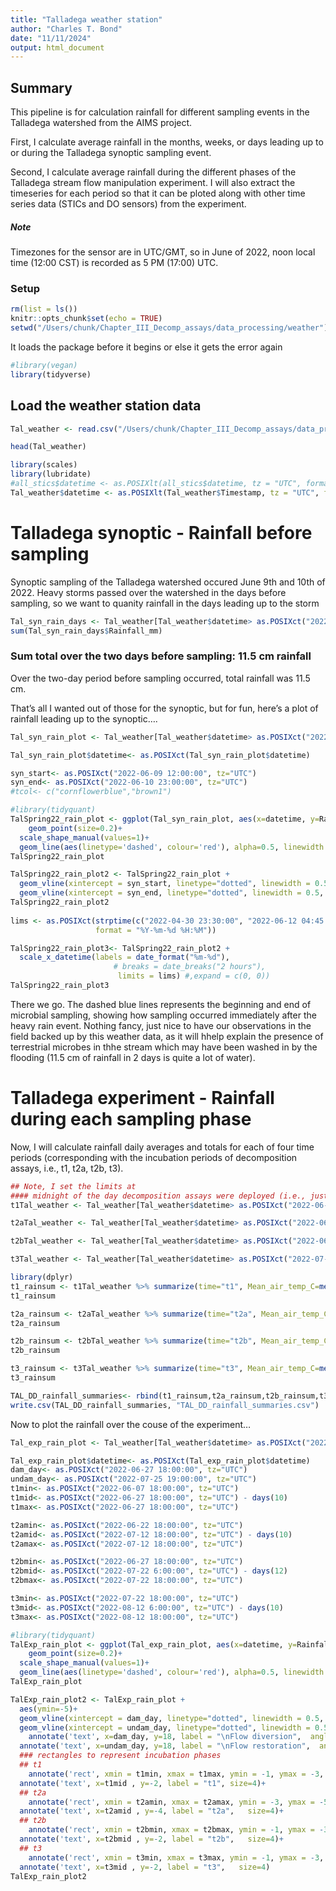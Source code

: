 ```yaml
---
title: "Talladega weather station"
author: "Charles T. Bond"
date: "11/11/2024"
output: html_document
---
```


##  Summary
This pipeline is for calculation rainfall for different sampling events in the Talladega watershed from the AIMS project. 

First, I calculate average rainfall in the months, weeks, or days leading up to or during the Talladega synoptic sampling event. 

Second, I calculate average rainfall during the different phases of the Talladega stream flow manipulation experiment. I will also extract the timeseries for each period so that it can be ploted along with other time series data (STICs and DO sensors) from the experiment. 

#####  Note
Timezones for the sensor are in UTC/GMT, so in June of 2022, noon local time (12:00 CST) is recorded as 5 PM (17:00) UTC. 


### Setup
```r
rm(list = ls())
knitr::opts_chunk$set(echo = TRUE)
setwd("/Users/chunk/Chapter_III_Decomp_assays/data_processing/weather")
```

It loads the package before it begins or else it gets the error again
```r
#library(vegan)
library(tidyverse)
```

## Load the weather station data
```r
Tal_weather <- read.csv("/Users/chunk/Chapter_III_Decomp_assays/data_processing/weather/Talladega_TempRain_2022.csv")

head(Tal_weather)

```

```r
library(scales)
library(lubridate)
#all_stics$datetime <- as.POSIXlt(all_stics$datetime, tz = "UTC", format = "%Y-%m-%d %H:%M:%OS")
Tal_weather$datetime <- as.POSIXlt(Tal_weather$Timestamp, tz = "UTC", format = "%Y/%m/%d %H:%M")
```


# Talladega synoptic - Rainfall before sampling

Synoptic sampling of the Talladega watershed occured June 9th and 10th of 2022. Heavy storms passed over the watershed in the days before sampling, so we want to quanity rainfall in the days leading up to the storm

```r
Tal_syn_rain_days <- Tal_weather[Tal_weather$datetime> as.POSIXct("2022-06-07 04:45:00", tz="UTC") & Tal_weather$datetime< as.POSIXct("2022-06-09 05:00:00", tz="UTC"),]
sum(Tal_syn_rain_days$Rainfall_mm)
```
### Sum total over the two days before sampling: 11.5 cm rainfall
Over the two-day period before sampling occurred, total rainfall was 11.5 cm. 

That's all I wanted out of those for the synoptic, but for fun, here's a plot of rainfall leading up to the synoptic....
```r
Tal_syn_rain_plot <- Tal_weather[Tal_weather$datetime> as.POSIXct("2022-02-01 04:45:00", tz="UTC") & Tal_weather$datetime< as.POSIXct("2022-06-12 05:00:00", tz="UTC"),]

Tal_syn_rain_plot$datetime<- as.POSIXct(Tal_syn_rain_plot$datetime)

syn_start<- as.POSIXct("2022-06-09 12:00:00", tz="UTC")
syn_end<- as.POSIXct("2022-06-10 23:00:00", tz="UTC")
#tcol<- c("cornflowerblue","brown1")

#library(tidyquant)
TalSpring22_rain_plot <- ggplot(Tal_syn_rain_plot, aes(x=datetime, y=Rainfall_mm))+
    geom_point(size=0.2)+
  scale_shape_manual(values=1)+
  geom_line(aes(linetype='dashed', colour='red'), alpha=0.5, linewidth = 0.3)
TalSpring22_rain_plot

TalSpring22_rain_plot2 <- TalSpring22_rain_plot + 
  geom_vline(xintercept = syn_start, linetype="dotted", linewidth = 0.5, color="blue") +   
  geom_vline(xintercept = syn_end, linetype="dotted", linewidth = 0.5, color="blue")
TalSpring22_rain_plot2
  
lims <- as.POSIXct(strptime(c("2022-04-30 23:30:00", "2022-06-12 04:45:00"), 
                   format = "%Y-%m-%d %H:%M"))

TalSpring22_rain_plot3<- TalSpring22_rain_plot2 +
  scale_x_datetime(labels = date_format("%m-%d"), 
                       # breaks = date_breaks("2 hours"), 
                        limits = lims) #,expand = c(0, 0))
TalSpring22_rain_plot3
```

There we go. The dashed blue lines represents the beginning and end of microbial sampling, showing how sampling occurred immediately after the heavy rain event. Nothing fancy, just nice to have our observations in the field backed up by this weather data, as it will hhelp explain the presence of terrestrial microbes in thhe stream which may have been washed in by the flooding (11.5 cm of rainfall in 2 days is quite a lot of water).


# Talladega experiment - Rainfall during each sampling phase
Now, I will calculate rainfall daily averages and totals for each of four time periods (corresponding with the incubation periods of decomposition assays, i.e., t1, t2a, t2b, t3). 


```r
## Note, I set the limits at 
#### midnight of the day decomposition assays were deployed (i.e., just before deployment) to the midnight before retrieval.
t1Tal_weather <- Tal_weather[Tal_weather$datetime> as.POSIXct("2022-06-07 04:45:00", tz="UTC") & Tal_weather$datetime< as.POSIXct("2022-06-27 05:00:00", tz="UTC"),]

t2aTal_weather <- Tal_weather[Tal_weather$datetime> as.POSIXct("2022-06-22 04:45:00", tz="UTC") & Tal_weather$datetime< as.POSIXct("2022-07-12 05:00:00", tz="UTC"),]

t2bTal_weather <- Tal_weather[Tal_weather$datetime> as.POSIXct("2022-06-27 04:45:00", tz="UTC") & Tal_weather$datetime< as.POSIXct("2022-07-22 05:00:00", tz="UTC"),]

t3Tal_weather <- Tal_weather[Tal_weather$datetime> as.POSIXct("2022-07-22 04:45:00", tz="UTC") & Tal_weather$datetime< as.POSIXct("2022-08-12 05:00:00", tz="UTC"),]
```

```r
library(dplyr)
t1_rainsum <- t1Tal_weather %>% summarize(time="t1", Mean_air_temp_C=mean(Temp_C), Total_rainfall_mm=sum(Rainfall_mm), Daily_avg_rainfall_mm=sum(Rainfall_mm)/20)
t1_rainsum

t2a_rainsum <- t2aTal_weather %>% summarize(time="t2a", Mean_air_temp_C=mean(Temp_C), Total_rainfall_mm=sum(Rainfall_mm), Daily_avg_rainfall_mm=sum(Rainfall_mm)/20)
t2a_rainsum

t2b_rainsum <- t2bTal_weather %>% summarize(time="t2b", Mean_air_temp_C=mean(Temp_C), Total_rainfall_mm=sum(Rainfall_mm), Daily_avg_rainfall_mm=sum(Rainfall_mm)/20)
t2b_rainsum

t3_rainsum <- t3Tal_weather %>% summarize(time="t3", Mean_air_temp_C=mean(Temp_C), Total_rainfall_mm=sum(Rainfall_mm), Daily_avg_rainfall_mm=sum(Rainfall_mm)/20)
t3_rainsum

TAL_DD_rainfall_summaries<- rbind(t1_rainsum,t2a_rainsum,t2b_rainsum,t3_rainsum)
write.csv(TAL_DD_rainfall_summaries, "TAL_DD_rainfall_summaries.csv")


```

Now to plot the rainfall over the couse of the experiment...

```r
Tal_exp_rain_plot <- Tal_weather[Tal_weather$datetime> as.POSIXct("2022-06-01 04:45:00", tz="UTC") & Tal_weather$datetime< as.POSIXct("2022-08-15 05:00:00", tz="UTC"),]

Tal_exp_rain_plot$datetime<- as.POSIXct(Tal_exp_rain_plot$datetime)
dam_day<- as.POSIXct("2022-06-27 18:00:00", tz="UTC")
undam_day<- as.POSIXct("2022-07-25 19:00:00", tz="UTC")
t1min<- as.POSIXct("2022-06-07 18:00:00", tz="UTC")
t1mid<- as.POSIXct("2022-06-27 18:00:00", tz="UTC") - days(10) 
t1max<- as.POSIXct("2022-06-27 18:00:00", tz="UTC")

t2amin<- as.POSIXct("2022-06-22 18:00:00", tz="UTC")
t2amid<- as.POSIXct("2022-07-12 18:00:00", tz="UTC") - days(10) 
t2amax<- as.POSIXct("2022-07-12 18:00:00", tz="UTC")

t2bmin<- as.POSIXct("2022-06-27 18:00:00", tz="UTC")
t2bmid<- as.POSIXct("2022-07-22 6:00:00", tz="UTC") - days(12) 
t2bmax<- as.POSIXct("2022-07-22 18:00:00", tz="UTC")

t3min<- as.POSIXct("2022-07-22 18:00:00", tz="UTC")
t3mid<- as.POSIXct("2022-08-12 6:00:00", tz="UTC") - days(10)
t3max<- as.POSIXct("2022-08-12 18:00:00", tz="UTC")

#library(tidyquant)
TalExp_rain_plot <- ggplot(Tal_exp_rain_plot, aes(x=datetime, y=Rainfall_mm))+
    geom_point(size=0.2)+
  scale_shape_manual(values=1)+
  geom_line(aes(linetype='dashed', colour='red'), alpha=0.5, linewidth = 0.3)
TalExp_rain_plot

TalExp_rain_plot2 <- TalExp_rain_plot + 
  aes(ymin=-5)+
  geom_vline(xintercept = dam_day, linetype="dotted", linewidth = 0.5, color="blue") +   
  geom_vline(xintercept = undam_day, linetype="dotted", linewidth = 0.5, color="blue") +
    annotate('text', x=dam_day, y=18, label = "\nFlow diversion",  angle=90, size=4, vjust=-0.4)+
  annotate('text', x=undam_day, y=18, label = "\nFlow restoration",  angle=90, size=4, vjust=-0.4)+
  ### rectangles to represent incubation phases
  ## t1
    annotate('rect', xmin = t1min, xmax = t1max, ymin = -1, ymax = -3, alpha = 0.7, fill = 'blue', col = 'black')+
  annotate('text', x=t1mid , y=-2, label = "t1", size=4)+
  ## t2a
    annotate('rect', xmin = t2amin, xmax = t2amax, ymin = -3, ymax = -5, alpha = 0.7, fill = 'yellow', col = 'black')+
  annotate('text', x=t2amid , y=-4, label = "t2a",   size=4)+
  ## t2b
    annotate('rect', xmin = t2bmin, xmax = t2bmax, ymin = -1, ymax = -3, alpha = 0.7, fill = 'red', col = 'black')+
  annotate('text', x=t2bmid , y=-2, label = "t2b",   size=4)+
  ## t3
    annotate('rect', xmin = t3min, xmax = t3max, ymin = -1, ymax = -3, alpha = 0.7, fill = 'green', col = 'black')+
  annotate('text', x=t3mid , y=-2, label = "t3",   size=4)
TalExp_rain_plot2

```

